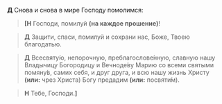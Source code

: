 **Д** Снова и снова в мире Господу помолимся:

> **<b>[</b>Н** Господи, помилуй **(на каждое прошение)**!

> **Д** Защити, спаси, помилуй и сохрани нас, Боже, Тво­ею благодатью.

> **Д** Всесвяту́ю, непорочную, преблагослове́нную, слав­ную нашу Вла­ды­чицу Богородицу и Вечноде́ву Ма­рию
> со все­ми свя­тыми помяну́в, са­мих се­бя, и друг друга, и всю нашу жизнь Христу
> **(или:** чрез Христа<R>)</R> Богу пре­да­дим **(или:** по­святи́м<R>)</R>.

> **Н** Тебе, Господи.**<b>]</b>**
